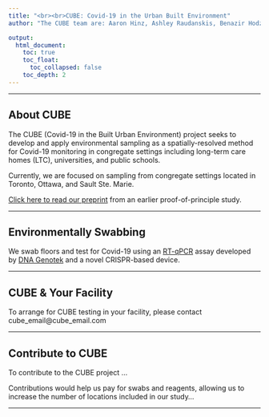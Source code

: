 ```yaml
---
title: "<br><br>CUBE: Covid-19 in the Urban Built Environment"
author: "The CUBE team are: Aaron Hinz, Ashley Raudanskis, Benazir Hodzic-Santor, Evgeni Douakine, Jason Moggridge, Tamara Van Bakel, Nisha Thampi, Rees Kassen, Veronica Zanichelli, Allison McGreer, Alex Wong, Michael Fralick, Caroline Nott, Derek McFadden"

output: 
  html_document:
    toc: true
    toc_float:
      toc_collapsed: false
    toc_depth: 2
---
```

---


## About CUBE

The CUBE (Covid-19 in the Built Urban Environment) project seeks to develop and apply environmental sampling as a spatially-resolved method for Covid-19 monitoring in congregate settings including long-term care homes (LTC), universities, and public schools.

Currently, we are focused on sampling from congregate settings located in Toronto, Ottawa, and Sault Ste. Marie.

[Click here to read our preprint](https://www.medrxiv.org/content/10.1101/2021.04.09.21255159v2) from an earlier proof-of-principle study.

----

## Environmentally Swabbing

We swab floors and test for Covid-19 using an [RT-qPCR](https://en.wikipedia.org/wiki/Reverse_transcription_polymerase_chain_reaction) assay developed by [DNA Genotek](https://www.dnagenotek.com/) and a novel CRISPR-based device.

<!-- Link to [Ashley's protocol video](https://www.youtube.com/watch?v=dQw4w9WgXcQ)... -->


----

## CUBE & Your Facility

To arrange for CUBE testing in your facility, please contact cube_email@cube_email.com

----

## Contribute to CUBE

To contribute to the CUBE project ...

Contributions would help us pay for swabs and reagents, allowing us to increase the number of locations included in our study...

----